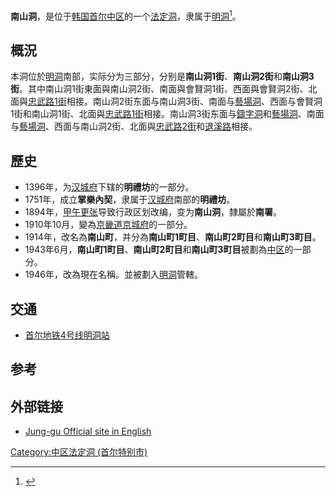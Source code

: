 {{Infobox Korean settlement
| title= 南山洞
| img=
| imgwidth=
| imgcaption=
| hangul= 남산동
| hanja= 南山洞
| rr= Namsan-dong
| mr= Namsan-tong
| area_km2=
| pop=
| popnote=
| popyear=
| popden_km2=
| popdennote=
| divs=
| map=
| mapcaption=
}}

'''南山洞'''，是位于[[韩国|韩国]][[首尔|首尔]][[中区_(首尔)|中区]]的一个[[法定洞|法定洞]]，隶属于[[明洞_(行政洞)|明洞]]<ref name="encyber">{{cite web |url=http://www.encyber.com/search_w/ctdetail.php?masterno=763505&contentno=763505 |title=남산동 (Namsan-dong 南山洞) |accessdate=2008-05-09 |language=ko }}{{dead link|date=2017年11月 |bot=InternetArchiveBot |fix-attempted=yes }}</ref>。

==概況==
本洞位於[[明洞_(行政洞)|明洞]]南部，实际分为三部分，分别是'''南山洞1街'''、'''南山洞2街'''和'''南山洞3街'''。其中南山洞1街東面與南山洞2街、南面與會賢洞1街、西面與會賢洞2街、北面與[[忠武路|忠武路1街]]相接。南山洞2街东面与南山洞3街、南面与[[藝場洞|藝場洞]]、西面与會賢洞1街和南山洞1街、北面與[[忠武路|忠武路1街]]相接。南山洞3街东面与[[鑄字洞|鑄字洞]]和[[藝場洞|藝場洞]]、南面与[[藝場洞|藝場洞]]、西面与南山洞2街、北面與[[忠武路|忠武路2街]]和[[退溪路|退溪路]]相接。

==歷史==
*1396年，为[[汉城府|汉城府]]下辖的'''明禮坊'''的一部分。
*1751年，成立'''掌樂內契'''，隶属于[[汉城府|汉城府]]南部的'''明禮坊'''。
*1894年，[[甲午更张|甲午更张]]导致行政区划改编，变为'''南山洞'''，隸屬於'''南署'''。
*1910年10月，變為[[京畿道_(日本統治時代)|京畿道]][[京城府|京城府]]的一部分。
*1914年，改名為'''南山町'''，并分為'''南山町1町目'''、'''南山町2町目'''和'''南山町3町目'''。
*1943年6月，'''南山町1町目'''、'''南山町2町目'''和'''南山町3町目'''被劃為[[中区_(首尔)|中区]]的一部分。
*1946年，改為現在名稱。並被劃入[[明洞_(行政洞)|明洞]]管轄。

==交通==
*[[首尔地铁4号线|首尔地铁4号线]][[明洞站|明洞站]]

==参考==
{{Reflist}}

==外部链接==
* [https://web.archive.org/web/20060118044612/http://tour.junggu.seoul.kr/english/ Jung-gu Official site in English]

{{首爾特別市中區}}

[[Category:中区法定洞_(首尔特别市)|Category:中区法定洞 (首尔特别市)]]